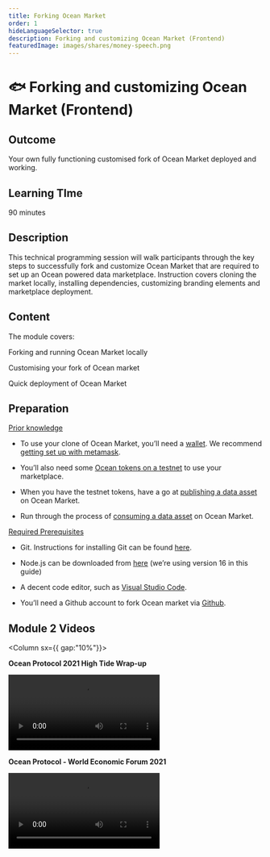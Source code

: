 ```yaml
---
title: Forking Ocean Market
order: 1
hideLanguageSelector: true
description: Forking and customizing Ocean Market (Frontend)
featuredImage: images/shares/money-speech.png
---
```


# 🐟 Forking and customizing Ocean Market (Frontend)

## Outcome

Your own fully functioning customised fork of Ocean Market deployed and working.

## Learning TIme 

90 minutes

## Description

This technical programming session will walk participants through the key steps to successfully fork and customize Ocean Market that are required to set up an Ocean powered data marketplace. Instruction covers cloning the market locally, installing dependencies, customizing branding elements and marketplace deployment. 

## Content

The module covers:

<Process>
Forking and running Ocean Market locally

Customising your fork of Ocean market

Quick deployment of Ocean Market
</Process>

## Preparation


<u>Prior knowledge</u>

- To use your clone of Ocean Market, you’ll need a [wallet](https://docs.oceanprotocol.com/tutorials/wallets/). We recommend [getting set up with metamask](https://docs.oceanprotocol.com/tutorials/metamask-setup/).

- You’ll also need some [Ocean tokens on a testnet](https://docs.oceanprotocol.com/tutorials/wallets-and-ocean-tokens/) to use your marketplace.

- When you have the testnet tokens, have a go at [publishing a data asset](https://docs.oceanprotocol.com/tutorials/marketplace-publish-data-asset/) on Ocean Market.

- Run through the process of [consuming a data asset](https://docs.oceanprotocol.com/tutorials/marketplace-consume-data-asset/) on Ocean Market.

<u>Required Prerequisites</u>

- Git. Instructions for installing Git can be found [here](https://git-scm.com/book/en/v2/Getting-Started-Installing-Git).

- Node.js can be downloaded from [here](https://nodejs.org/en/download/) (we’re using version 16 in this guide)

- A decent code editor, such as [Visual Studio Code](https://code.visualstudio.com/).

- You’ll need a Github account to fork Ocean market via [Github](https://github.com/).

## Module 2 Videos 

<Column sx={{ gap:"10%"}}>

<Box>

**Ocean Protocol 2021 High Tide Wrap-up**

<Video src="https://www.youtube.com/embed/BS1d6dir2_U" />

</Box>

<Box>

**Ocean Protocol - World Economic Forum 2021**

<Video src="https://www.youtube.com/embed/etv7r3BE7kU" />

</Box>

</Column>


